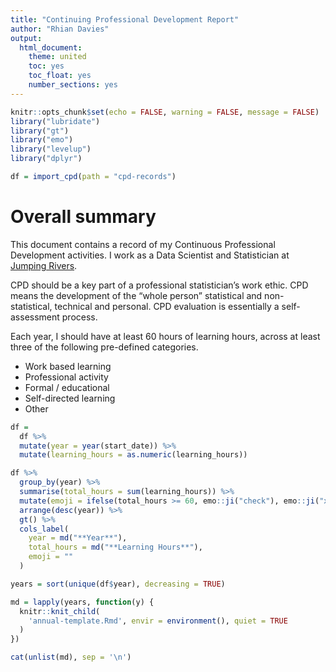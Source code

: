 ```yaml
---
title: "Continuing Professional Development Report"
author: "Rhian Davies"
output:
  html_document:
    theme: united
    toc: yes
    toc_float: yes
    number_sections: yes
---
```


```r
knitr::opts_chunk$set(echo = FALSE, warning = FALSE, message = FALSE)
library("lubridate")
library("gt")
library("emo")
library("levelup")
library("dplyr")

df = import_cpd(path = "cpd-records")
```

# Overall summary

This document contains a record of my Continuous Professional Development activities. I work as a Data Scientist and Statistician at [Jumping Rivers](www.jumpingrivers.com). 

CPD should be a key part of a professional statistician's work ethic. CPD means the development of the "whole person" statistical and non-statistical, technical and personal. CPD evaluation is essentially a self-assessment process.

Each year, I should have at least 60 hours of learning hours, across at least three of the following pre-defined categories. 

  * Work based learning
  * Professional activity
  * Formal / educational
  * Self-directed learning
  * Other


```r
df = 
  df %>%
  mutate(year = year(start_date)) %>%
  mutate(learning_hours = as.numeric(learning_hours))

df %>% 
  group_by(year) %>% 
  summarise(total_hours = sum(learning_hours)) %>%
  mutate(emoji = ifelse(total_hours >= 60, emo::ji("check"), emo::ji("x"))) %>% 
  arrange(desc(year)) %>% 
  gt() %>% 
  cols_label(
    year = md("**Year**"),
    total_hours = md("**Learning Hours**"),
    emoji = ""
  )
```

```r
years = sort(unique(df$year), decreasing = TRUE)

md = lapply(years, function(y) {
  knitr::knit_child(
    'annual-template.Rmd', envir = environment(), quiet = TRUE
  )
})

cat(unlist(md), sep = '\n')
```

